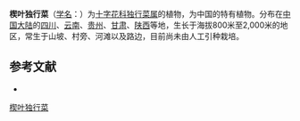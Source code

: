 {{Speciesbox
| name = 楔叶独行菜
| status = 
| status_system = 
| image =
| genus = Lepidium
| species = cuneiforme
| authority = C. Y. Wu
}}

'''楔叶独行菜'''（[[学名|学名]]：{{lang|la|''Lepidium cuneiforme''}}）为[[十字花科|十字花科]][[独行菜属|独行菜属]]的植物，为中国的特有植物。分布在[[中国大陆|中国大陆]]的[[四川|四川]]、[[云南|云南]]、[[贵州|贵州]]、[[甘肃|甘肃]]、[[陕西|陕西]]等地，生长于海拔800米至2,000米的地区，常生于山坡、村旁、河滩以及路边，目前尚未由人工引种栽培。

== 参考文献 ==
<div class="references-small">
* {{cite web| url =http://www.bioinfo.cn/db05/KmzwSpecies.php?action=view&id=6932| title =楔叶独行菜| work =《中国高等植物数据库全库》| publisher =中国科学院微生物研究所| author =昆明植物研究所| accessdate =2009-02-25| deadurl =yes| archiveurl =https://web.archive.org/web/20160305004138/http://www.bioinfo.cn/db05/KmzwSpecies.php?action=view&id=6932| archivedate =2016-03-05}}
</div>
{{Taxonbar|from=Q11119682}}

[[Category:独行菜属|楔叶独行菜]]


{{植物小作品}}